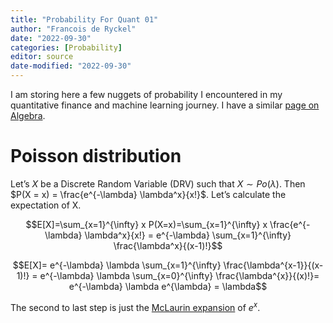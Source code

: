 ```yaml
---
title: "Probability For Quant 01"
author: "Francois de Ryckel"
date: "2022-09-30"
categories: [Probability]
editor: source
date-modified: "2022-09-30"
---
```


I am storing here a few nuggets of probability I encountered in my quantitative finance and machine learning journey. I have a similar [page on Algebra](../algebra-quant/index.qmd).

# Poisson distribution

Let's $X$ be a Discrete Random Variable (DRV) such that $X \sim Po(\lambda)$. Then $P(X = x) = \frac{e^{-\lambda} \lambda^x}{x!}$.  Let's calculate the expectation of X.  

$$E[X]=\sum_{x=1}^{\infty} x P(X=x)=\sum_{x=1}^{\infty} x \frac{e^{-\lambda} \lambda^x}{x!} = e^{-\lambda} \sum_{x=1}^{\infty} \frac{\lambda^x}{(x-1)!}$$

$$E[X]= e^{-\lambda} \lambda \sum_{x=1}^{\infty} \frac{\lambda^{x-1}}{(x-1)!} = e^{-\lambda} \lambda \sum_{x=0}^{\infty} \frac{\lambda^{x}}{(x)!}= e^{-\lambda} \lambda e^{\lambda} = \lambda$$

The second to last step is just the [McLaurin expansion](../algebra-quant/index.qmd#$e^x$ as an infinite serie) of $e^x$.  





